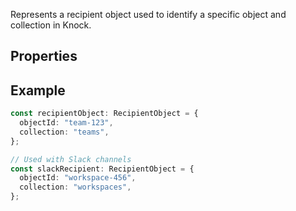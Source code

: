 Represents a recipient object used to identify a specific object and collection in Knock.

## Properties

<Attributes>
  <Attribute
    name="objectId"
    type="string"
    description="The unique identifier of the object."
  />
  <Attribute
    name="collection"
    type="string"
    description="The collection name that the object belongs to."
  />
</Attributes>

## Example

```typescript
const recipientObject: RecipientObject = {
  objectId: "team-123",
  collection: "teams",
};

// Used with Slack channels
const slackRecipient: RecipientObject = {
  objectId: "workspace-456",
  collection: "workspaces",
};
```
